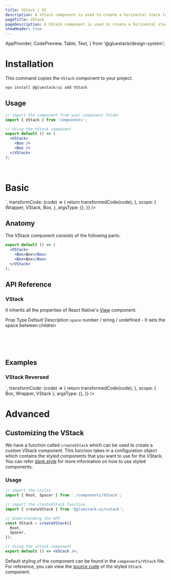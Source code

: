 ```yaml
---
title: VStack | UI
description: A VStack component is used to create a horizontal stack layout for child components.
pageTitle: VStack
pageDescription: A VStack component is used to create a horizontal stack layout for child components.
showHeader: true
---
```



<Meta title="components/VStack" />

  AppProvider,
  CodePreview,
  Table,
  Text,
} from '@gluestack/design-system';



# Installation

This command copies the `VStack` component to your project.

```jsx
npx install @gluestack/ui add VStack
```

## Usage

```jsx
// import the component from your component folder
import { VStack } from 'components';

// Using the VStack component
export default () => (
  <VStack>
    <Box />
    <Box />
  </VStack>
);
```

<br />

# Basic

<AppProvider>
  <CodePreview
    showComponentRenderer={true}
    showArgsController={false}
    metaData={{
      code: `
<VStack space="md">
  <Box sx={{ w: 100, h: 100, bg: '$blue300' }} />
  <Box sx={{ w: 100, h: 100, bg: '$blue400' }} />
  <Box sx={{ w: 100, h: 100, bg: '$blue500' }} />
</VStack>
`,
      transformCode: (code) => {
        return transformedCode(code);
      },
      scope: {
        Wrapper,
        VStack,
        Box,
      },
      argsType: {},
    }}
  />
</AppProvider>
<br />

## Anatomy

The VStack component consists of the following parts:

```jsx
export default () => (
  <VStack>
    <Box>Box</Box>
    <Box>Box</Box>
  </VStack>
);
```

## API Reference

### VStack

It inherits all the properties of React Native's [View](https://reactnative.dev/docs/view#props) component.

<AppProvider>
  <Table>
    <Table.THead sx={{ _dark: { bg: '$gray800' }, _light: { bg: '$gray100' } }}>
      <Table.TR>
        <Table.TH>
          <Text>Prop</Text>
        </Table.TH>
        <Table.TH>
          <Text>Type</Text>
        </Table.TH>
        <Table.TH>
          <Text>Default</Text>
        </Table.TH>
        <Table.TH>
          <Text>Description</Text>
        </Table.TH>
      </Table.TR>
    </Table.THead>
    <Table.TBody>
      <Table.TR>
        <Table.TD>
          <Text>
            <code>space</code>
          </Text>
        </Table.TD>
        <Table.TD>
          <Text>number / string / undefined</Text>
        </Table.TD>
        <Table.TD>
          <Text>-</Text>
        </Table.TD>
        <Table.TD>
          <Text>It sets the space between children</Text>
        </Table.TD>
      </Table.TR>
    </Table.TBody>
  </Table>
</AppProvider>

<br />
<br />

## Examples

### VStack Reversed

<AppProvider>
  <CodePreview
    showComponentRenderer={true}
    showArgsController={false}
    metaData={{
      code: `
<VStack space="md" reversed>
  <Box sx={{ w: 100, h: 100, bg: '$blue300' }} />
  <Box sx={{ w: 100, h: 100, bg: '$blue400' }} />
  <Box sx={{ w: 100, h: 100, bg: '$blue500' }} />
</VStack>
`,
      transformCode: (code) => {
        return transformedCode(code);
      },
      scope: { Box, Wrapper, VStack },
      argsType: {},
    }}
  />
</AppProvider>

<br />

# Advanced

## Customizing the VStack

We have a function called `createVStack` which can be used to create a custom VStack component. This function takes in a configuration object which contains the styled components that you want to use for the VStack. You can refer [dank.style](https://dank.style/) for more information on how to use styled components.

### Usage

```jsx
// import the styles
import { Root, Spacer } from './components/VStack';

// import the createVStack function
import { createVStack } from '@gluestack-ui/vstack';

// Understanding the API
const VStack = createVStack({
  Root,
  Spacer,
});

// Using the vstack component
export default () => <VStack />;
```

Default styling of the component can be found in the `components/VStack` file. For reference, you can view the [source code](https://github.com/gluestack/universa11y/blob/development/example/storybook/src/components/styled-components/vstack/index.tsx) of the styled `VStack` component.
